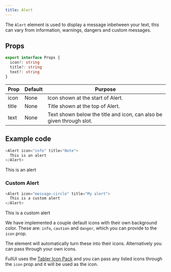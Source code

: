 ```yaml
---
title: Alert
---
```



The `Alert` element is used to display a message inbetween your text, this can vary from information, warnings, dangers and custom messages.

## Props
```ts
export interface Props {
  icon?: string
  title?: string
  text?: string
}
```

| Prop  | Default | Purpose |
| ----  | ------- | ------- |
| icon  | None    | Icon shown at the start of Alert. |
| title | None    | Title shown at the top of Alert. |
| text  | None    | Text shown below the title and icon, can also be given through slot. |

## Example code
```js title="Alert.astro"
<Alert icon="info" title="Note">
  This is an alert
</Alert>
```

<Alert icon="info" title="Note">
  This is an alert
</Alert>

### Custom Alert

```js title="index.astro"
<Alert icon="message-circle" title="My alert">
  This is a custom alert
</Alert>
```

<Alert icon="message-circle" title="My alert">
  This is a custom alert
</Alert>

We have implemented a couple default icons with their own background color. These are: `info`, `caution` and `danger`, which you can provide to the `icon` prop.

The element will automatically turn these into their icons. Alternatively you can pass through your own icons. 

FullUI uses the [Tabler Icon Pack](https://icones.js.org/collection/tabler) and you can pass any listed icons through the `icon` prop and it will be used as the icon.


